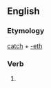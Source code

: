 ==English==

===Etymology===
[[catch]] + [[-eth]]

===Verb===
{{infl|en|verb form}}

# {{archaic third-person singular of|catch}}